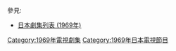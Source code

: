 {{Catnav|頁面分類|...|電視節目|電視劇|每年電視影集|1969年電視影集}}
{{Catnav|頁面分類|...|电视节目|电视剧|各國電視劇|日本電視劇|每年日本電視劇集}}

{{cat year nav
| year = 1969
| cat = 日本電視劇集 
| sortkey = 日本電視劇集
| article = 日本電視劇
| in = 
}}
參見:
*[[日本劇集列表_(1969年)|日本劇集列表 (1969年)]]

[[Category:1969年電視劇集|Category:1969年電視劇集]]
[[Category:1969年日本電視節目|Category:1969年日本電視節目]]